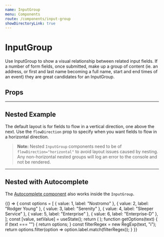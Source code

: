 ```yaml
---
name: InputGroup
menu: Components
route: /components/input-group
showDirectoryLink: true
---
```



# InputGroup

Use InputGroup to show a visual relationship between related input fields. If a
number of form fields, once submitted, make up a group of content (ie. an
address, or first and last name becoming a full name, start and end times of an
event) they are great candidates for an InputGroup.

<Playground>
  <InputGroup flowDirection="horizontal">
    <InputTime defaultValue={new CivilTime(8, 0)} />
    <InputTime defaultValue={new CivilTime(17, 0)} />
  </InputGroup>
</Playground>

## Props

<Props of={InputGroup} />

---

## Nested Example

The default layout is for fields to flow in a vertical direction, one above the
next. Use the `flowDirection` prop to specify when you want fields to flow in a
horizontal direction.

> **Note:** Nested `InputGroup` components need to be of
> `flowDirection="horizontal"` to avoid layout issues caused by nesting. Any
> non-horizontal nested groups will log an error to the console and not be
> rendered.

<Playground>
  <InputGroup>
    <InputText placeholder="Street 1" />
    <InputText placeholder="Street 2" />
    <InputGroup flowDirection="horizontal">
      <InputText placeholder="City" />
      <InputText placeholder="Province" />
    </InputGroup>
    <InputGroup flowDirection="horizontal">
      <InputText placeholder="Zip code" />
      <InputText placeholder="Country" />
    </InputGroup>
  </InputGroup>
</Playground>

---

## Nested with Autocomplete

The [Autocomplete component](/components/autocomplete) also works inside the
`InputGroup`.

<Playground>
  {() => {
    const options = [
      { value: 1, label: "Nostromo" },
      { value: 2, label: "Rodger Young" },
      { value: 3, label: "Serenity" },
      { value: 4, label: "Sleeper Service" },
      { value: 5, label: "Enterprise" },
      { value: 6, label: "Enterprise-D" },
    ];
    const [value, setValue] = useState();
    return (
      <InputGroup>
        <InputText placeholder="Street 1" />
        <InputText placeholder="Street 2" />
        <InputGroup flowDirection="horizontal">
          <InputText placeholder="City" />
          <Autocomplete
            value={value}
            initialOptions={[]}
            onChange={setValue}
            getOptions={getOptions}
            placeholder="Autocomplete this!"
          />
        </InputGroup>
        <InputGroup flowDirection="horizontal">
          <InputText placeholder="Zip code" />
          <InputText placeholder="Country" />
        </InputGroup>
      </InputGroup>
    );
    function getOptions(text) {
      if (text === "") {
        return options;
      }
      const filterRegex = new RegExp(text, "i");
      return options.filter(option => option.label.match(filterRegex));
    }
  }}
</Playground>
